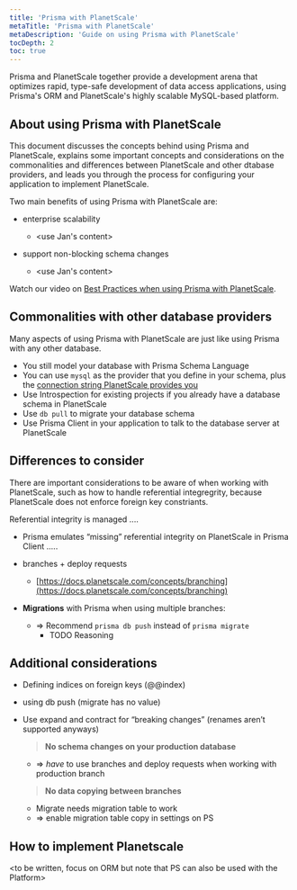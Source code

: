 ```yaml
---
title: 'Prisma with PlanetScale'
metaTitle: 'Prisma with PlanetScale'
metaDescription: 'Guide on using Prisma with PlanetScale'
tocDepth: 2
toc: true
---
```


<TopBlock>

Prisma and PlanetScale together provide a development arena that optimizes rapid, type-safe development of data access applications, using Prisma's ORM and PlanetScale's highly scalable MySQL-based platform.

</TopBlock>

## About using Prisma with PlanetScale

This document discusses the concepts behind using Prisma and PlanetScale, explains some important concepts and considerations on the commonalities and differences between PlanetScale and other dtabase providers, and leads you through the process for configuring your application to implement PlanetScale.

Two main benefits of using Prisma with PlanetScale are:

- enterprise scalability

  - <use Jan's content>

- support non-blocking schema changes
  - <use Jan's content>

Watch our video on [Best Practices when using Prisma with PlanetScale](https://www.youtube.com/watch?v=iaHt5_hg44c).

## Commonalities with other database providers

Many aspects of using Prisma with PlanetScale are just like using Prisma with any other database.

- You still model your database with Prisma Schema Language
- You can use `mysql` as the provider that you define in your schema, plus the [connection string PlanetScale provides you](https://docs.planetscale.com/concepts/connection-strings)
- Use Introspection for existing projects if you already have a database schema in PlanetScale
- Use `db pull` to migrate your database schema
- Use Prisma Client in your application to talk to the database server at PlanetScale

## Differences to consider

There are important considerations to be aware of when working with PlanetScale, such as how to handle referential integregrity, because PlanetScale does not enforce foreign key constriants.

Referential integrity is managed ....

- Prisma emulates “missing” referential integrity on PlanetScale in Prisma Client
  .....

- branches + deploy requests

  - [https://docs.planetscale.com/concepts/branching](https://docs.planetscale.com/concepts/branching)

- **Migrations** with Prisma when using multiple branches:

  - ⇒ Recommend `prisma db push` instead of `prisma migrate`
    - TODO Reasoning

## Additional considerations

- Defining indices on foreign keys (@@index)
- using db push (migrate has no value)
- Use expand and contract for “breaking changes” (renames aren’t supported anyways)

  > **No schema changes on your production database**

  - ⇒ _have_ to use branches and deploy requests when working with production branch

  > **No data copying between branches**

  - Migrate needs migration table to work
  - ⇒ enable migration table copy in settings on PS

## How to implement Planetscale

<to be written, focus on ORM but note that PS can also be used with the Platform>
